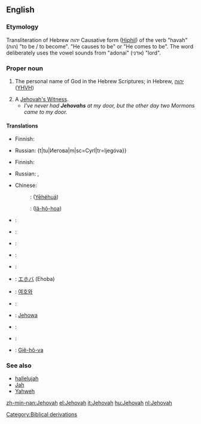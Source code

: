 ==English==

===Etymology===
Transliteration of Hebrew יהוה Causative form ([[Hiphil]]) of the verb "havah" (הוה) "to be / to become". "He causes to be" or "He comes to be".  The word deliberately uses the vowel sounds from "adonai" (אדני) "lord".

===Proper noun===
{{en-proper noun}}

# {{religion}} The personal name of God in the Hebrew Scriptures; in Hebrew, [[יהוה]] ([[YHVH]])
# A [[Jehovah's Witness]].
#* ''I've never had '''Jehovahs''' at my door, but the other day two Mormons came to my door.''

====Translations====
{{trans-top|name of God}}
* Finnish: {{t|fi|Jehova}}
{{trans-mid}}
* Russian: {t|tu|Иегова|m|sc=Cyrl|tr=Ijegóva}}
{{trans-bottom}}

{{trans-top|Jehova's Witness}}
* Finnish: {{t|fi|Jehovan todistaja}}
{{trans-mid}}
* Russian: {{t|tu|свидетель Иегова|m|sc=Cyrl|tr=svid'ét'el' Ijegóvy}}, {{t|tu|иеговист|m|sc=Cyrl|tr=ijegovíst}}
{{trans-bottom}}

{{checktrans-top}}
* Chinese:
*: {{ttbc|Mandarin}}: {{zh-ts|耶和華|耶和华}} ([[Yēhéhuá]])
*: {{ttbc|Min Nan}}: {{zh-ts|耶和華|耶和华}} ([[Iâ-hô-hoa]])
* {{ttbc|French}}: {{t+|fr|Jéhovah}}
* {{ttbc|German}}: {{t+|de|Jehova}}
* {{ttbc|Hebrew}}: {{t+|he|יהוה|sc=Hebr}}
* {{ttbc|Italian}}: {{t+|it|Geova}}
* {{ttbc|Greek}}: {{t+|el|Ιεχωβά|sc=Grek}}
{{checktrans-mid}}
* {{ttbc|Japanese}}: [[エホバ]] (Ehoba)
* {{ttbc|Korean}}: [[여호와]]
* {{ttbc|Latin}}: {{t-|la|Iehova}}
* {{ttbc|Polish}}: [[Jehowa]] {{m}}
* {{ttbc|Slovak}}: {{t-|sk|Jehova|m}}
* {{ttbc|Spanish}}: {{t+|es|Jehová|m}}
* {{ttbc|Vietnamese}}: [[Giê-hô-va]]
{{checktrans-bottom}}

===See also===
* [[hallelujah]]
* [[Jah]]
* [[Yahweh]]

[[Category:Biblical derivations]]

[[zh-min-nan:Jehovah]]
[[el:Jehovah]]
[[it:Jehovah]]
[[hu:Jehovah]]
[[nl:Jehovah]]